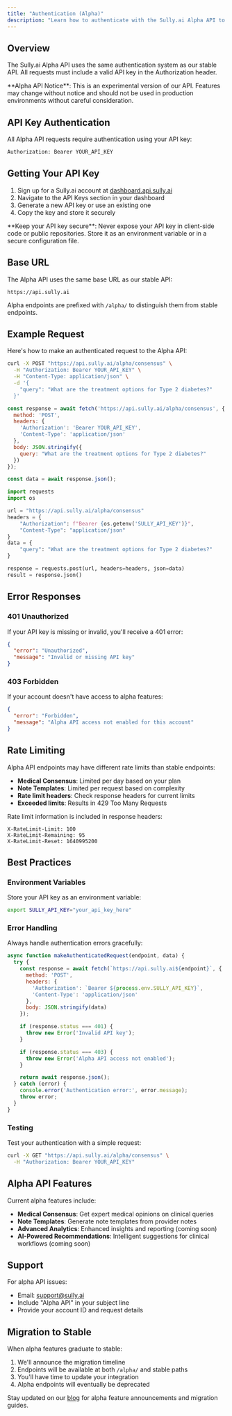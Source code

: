 ```yaml
---
title: "Authentication (Alpha)"
description: "Learn how to authenticate with the Sully.ai Alpha API to access experimental features like medical consensus and note templates."
---
```


## Overview

The Sully.ai Alpha API uses the same authentication system as our stable API. All requests must include a valid API key in the Authorization header.

<Warning>
  **Alpha API Notice**: This is an experimental version of our API. Features may change without notice and should not be used in production environments without careful consideration.
</Warning>

## API Key Authentication

All Alpha API requests require authentication using your API key:

```bash
Authorization: Bearer YOUR_API_KEY
```

## Getting Your API Key

1. Sign up for a Sully.ai account at [dashboard.api.sully.ai](https://dashboard.api.sully.ai)
2. Navigate to the API Keys section in your dashboard
3. Generate a new API key or use an existing one
4. Copy the key and store it securely

<Warning>
  **Keep your API key secure**: Never expose your API key in client-side code or public repositories. Store it as an environment variable or in a secure configuration file.
</Warning>

## Base URL

The Alpha API uses the same base URL as our stable API:

```
https://api.sully.ai
```

Alpha endpoints are prefixed with `/alpha/` to distinguish them from stable endpoints.

## Example Request

Here's how to make an authenticated request to the Alpha API:

```bash cURL
curl -X POST "https://api.sully.ai/alpha/consensus" \
  -H "Authorization: Bearer YOUR_API_KEY" \
  -H "Content-Type: application/json" \
  -d '{
    "query": "What are the treatment options for Type 2 diabetes?"
  }'
```

```javascript JavaScript
const response = await fetch('https://api.sully.ai/alpha/consensus', {
  method: 'POST',
  headers: {
    'Authorization': 'Bearer YOUR_API_KEY',
    'Content-Type': 'application/json'
  },
  body: JSON.stringify({
    query: "What are the treatment options for Type 2 diabetes?"
  })
});

const data = await response.json();
```

```python Python
import requests
import os

url = "https://api.sully.ai/alpha/consensus"
headers = {
    "Authorization": f"Bearer {os.getenv('SULLY_API_KEY')}",
    "Content-Type": "application/json"
}
data = {
    "query": "What are the treatment options for Type 2 diabetes?"
}

response = requests.post(url, headers=headers, json=data)
result = response.json()
```

## Error Responses

### 401 Unauthorized

If your API key is missing or invalid, you'll receive a 401 error:

```json
{
  "error": "Unauthorized",
  "message": "Invalid or missing API key"
}
```

### 403 Forbidden

If your account doesn't have access to alpha features:

```json
{
  "error": "Forbidden",
  "message": "Alpha API access not enabled for this account"
}
```

## Rate Limiting

Alpha API endpoints may have different rate limits than stable endpoints:

- **Medical Consensus**: Limited per day based on your plan
- **Note Templates**: Limited per request based on complexity
- **Rate limit headers**: Check response headers for current limits
- **Exceeded limits**: Results in 429 Too Many Requests

Rate limit information is included in response headers:

```
X-RateLimit-Limit: 100
X-RateLimit-Remaining: 95
X-RateLimit-Reset: 1640995200
```

## Best Practices

### Environment Variables

Store your API key as an environment variable:

```bash
export SULLY_API_KEY="your_api_key_here"
```

### Error Handling

Always handle authentication errors gracefully:

```javascript
async function makeAuthenticatedRequest(endpoint, data) {
  try {
    const response = await fetch(`https://api.sully.ai${endpoint}`, {
      method: 'POST',
      headers: {
        'Authorization': `Bearer ${process.env.SULLY_API_KEY}`,
        'Content-Type': 'application/json'
      },
      body: JSON.stringify(data)
    });

    if (response.status === 401) {
      throw new Error('Invalid API key');
    }

    if (response.status === 403) {
      throw new Error('Alpha API access not enabled');
    }

    return await response.json();
  } catch (error) {
    console.error('Authentication error:', error.message);
    throw error;
  }
}
```

### Testing

Test your authentication with a simple request:

```bash
curl -X GET "https://api.sully.ai/alpha/consensus" \
  -H "Authorization: Bearer YOUR_API_KEY"
```

## Alpha API Features

Current alpha features include:

- **Medical Consensus**: Get expert medical opinions on clinical queries
- **Note Templates**: Generate note templates from provider notes
- **Advanced Analytics**: Enhanced insights and reporting (coming soon)
- **AI-Powered Recommendations**: Intelligent suggestions for clinical workflows (coming soon)

## Support

For alpha API issues:

- Email: [support@sully.ai](mailto:support@sully.ai)
- Include "Alpha API" in your subject line
- Provide your account ID and request details

## Migration to Stable

When alpha features graduate to stable:

1. We'll announce the migration timeline
2. Endpoints will be available at both `/alpha/` and stable paths
3. You'll have time to update your integration
4. Alpha endpoints will eventually be deprecated

Stay updated on our [blog](https://www.sully.ai/blog) for alpha feature announcements and migration guides.